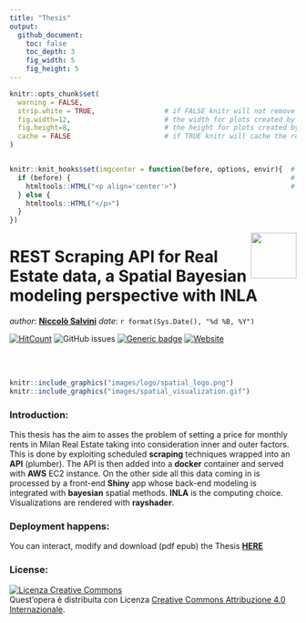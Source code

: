 ```yaml
---
title: "Thesis"
output: 
  github_document:
    toc: false
    toc_depth: 3
    fig_width: 5
    fig_height: 5
---
```


<!-- README.md is generated from README.Rmd. Please edit that file - rmarkdown::render('README.Rmd', output_format = 'github_document', output_file = 'README.md') -->



```r
knitr::opts_chunk$set(
  warning = FALSE,  
  strip.white = TRUE,                 # if FALSE knitr will not remove white spaces at the beg or end       
  fig.width=12,                       # the width for plots created by code chunk
  fig.height=8,                       # the height for plots created by code chunk
  cache = FALSE                       # if TRUE knitr will cache the results to reuse in future knits
)


knitr::knit_hooks$set(imgcenter = function(before, options, envir){  # to center image 
  if (before) {                                                      # add imgcenter = TRUE
    htmltools::HTML("<p align='center'>")                            # to the chunk options
  } else {
    htmltools::HTML("</p>")
  }
})


```


<img src="images/logo/logo.png" align="right" height="80" />
 
# REST Scraping API for Real Estate data, a Spatial Bayesian modeling perspective with INLA

_author_: **[Niccolò Salvini](https://niccolosalvini.netlify.app/)**
_date_: `r format(Sys.Date(), "%d %B, %Y")`

[![HitCount](http://hits.dwyl.com/NiccoloSalvini/NiccoloSalvini / Thesis.svg)](http://hits.dwyl.com/NiccoloSalvini/NiccoloSalvini / Thesis)  <img alt="GitHub issues" src="https://img.shields.io/github/issues-raw/NiccoloSalvini/thesis">  [![Generic badge](https://img.shields.io/badge/Github Pages Deploy-PASSING-<COLOR>.svg)](https://shields.io/)  [![Website ](https://img.shields.io/website-up-down-green-red/https/naereen.github.io.svg)](https://niccolosalvini.github.io/Thesis/)


<br> <br> 


```r
knitr::include_graphics("images/logo/spatial_logo.png") 
knitr::include_graphics("images/spatial_visualization.gif") 
```


### Introduction:

This thesis has the aim to asses the problem of setting a price for monthly rents in Milan Real Estate taking into consideration inner and outer factors. This is done by exploiting scheduled **scraping** techniques wrapped into an **API** (plumber). The API is then added into a **docker** container and served with **AWS** EC2 instance. On the other side all this data coming in is processed by a front-end  **Shiny** app whose back-end modeling is integrated with **bayesian** spatial methods. **INLA** is the computing choice. Visualizations are rendered with **rayshader**.

### Deployment happens:

You can interact, modify and download (pdf epub) the Thesis **[HERE](https://niccolosalvini.github.io/thesis/)**
  
### License:

<a rel="license" href="http://creativecommons.org/licenses/by/4.0/"><img alt="Licenza Creative Commons" style="border-width:0" src="https://i.creativecommons.org/l/by/4.0/88x31.png" /></a><br />Quest'opera è distribuita con Licenza <a rel="license" href="http://creativecommons.org/licenses/by/4.0/">Creative Commons Attribuzione 4.0 Internazionale</a>.
